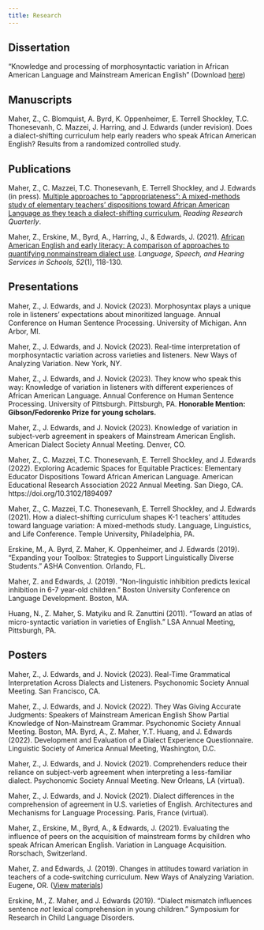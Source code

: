 ```yaml
---
title: Research
---
```


## Dissertation

"Knowledge and processing of morphosyntactic variation in African American Language and Mainstream American English" (Download [here](Maher2023_Dissertation.pdf))

## Manuscripts

Maher, Z., C. Blomquist, A. Byrd, K. Oppenheimer, E. Terrell Shockley, T.C. Thonesevanh, C. Mazzei, J. Harring, and J. Edwards (under revision). Does a dialect-shifting curriculum help early readers who speak African American English? Results from a randomized controlled study. 


## Publications

Maher, Z., C. Mazzei, T.C. Thonesevanh, E. Terrell Shockley, and J. Edwards (in press). [Multiple approaches to "appropriateness": A mixed-methods study of elementary teachers’ dispositions toward African American Language as they teach a dialect-shifting curriculum.](https://ila.onlinelibrary.wiley.com/doi/10.1002/rrq.554) *Reading Research Quarterly*.

Maher, Z., Erskine, M., Byrd, A., Harring, J., & Edwards, J. (2021). [African American English and early literacy: A comparison of approaches to quantifying nonmainstream dialect use](https://pubs.asha.org/doi/abs/10.1044/2020_LSHSS-19-00115). *Language, Speech, and Hearing Services in Schools, 52*(1), 118-130.

## Presentations

Maher, Z., J. Edwards, and J. Novick (2023). Morphosyntax plays a unique role in listeners’ expectations about minoritized language. Annual Conference on Human Sentence Processing. University of Michigan. Ann Arbor, MI.

Maher, Z., J. Edwards, and J. Novick (2023). Real-time interpretation of morphosyntactic variation across varieties and listeners. New Ways of Analyzing Variation. New York, NY.

Maher, Z., J. Edwards, and J. Novick (2023). They know who speak this way: Knowledge of variation in listeners with different experiences of African American Language. Annual Conference on Human Sentence Processing. University of Pittsburgh. Pittsburgh, PA. **Honorable Mention: Gibson/Fedorenko Prize for young scholars.**

Maher, Z., J. Edwards, and J. Novick (2023). Knowledge of variation in subject-verb agreement in speakers of Mainstream American English. American Dialect Society Annual Meeting. Denver, CO.

Maher, Z., C. Mazzei, T.C. Thonesevanh, E. Terrell Shockley, and J. Edwards (2022). Exploring Academic Spaces for Equitable Practices: Elementary Educator Dispositions Toward African American Language. American Educational Research Association 2022 Annual Meeting. San Diego, CA. https://doi.org/10.3102/1894097

Maher, Z., C. Mazzei, T.C. Thonesevanh, E. Terrell Shockley, and J. Edwards (2021). How a dialect-shifting curriculum shapes K-1 teachers’ attitudes toward language variation: A mixed-methods study. Language, Linguistics, and Life Conference. Temple University, Philadelphia, PA.

Erskine, M., A. Byrd, Z. Maher, K. Oppenheimer, and J. Edwards (2019). "Expanding your Toolbox: Strategies to Support Linguistically Diverse Students." ASHA Convention. Orlando, FL. 

Maher, Z. and Edwards, J. (2019). "Non-linguistic inhibition predicts lexical inhibition in 6-7 year-old children." Boston University Conference on Language Development. Boston, MA.

Huang, N., Z. Maher, S. Matyiku and R. Zanuttini (2011). "Toward an atlas of micro-syntactic variation in varieties of English." LSA Annual Meeting, Pittsburgh, PA.

## Posters

Maher, Z., J. Edwards, and J. Novick (2023). Real-Time Grammatical Interpretation Across Dialects and Listeners. Psychonomic Society Annual Meeting. San Francisco, CA.

Maher, Z., J. Edwards, and J. Novick (2022). They Was Giving Accurate Judgments: Speakers of Mainstream American English Show Partial Knowledge of Non-Mainstream Grammar. Psychonomic Society Annual Meeting. Boston, MA. 
Byrd, A., Z. Maher, Y.T. Huang, and J. Edwards (2022). Development and Evaluation of a Dialect Experience Questionnaire. Linguistic Society of America Annual Meeting, Washington, D.C.

Maher, Z., J. Edwards, and J. Novick (2021). Comprehenders reduce their reliance on subject-verb agreement when interpreting a less-familiar dialect. Psychonomic Society Annual Meeting. New Orleans, LA (virtual).

Maher, Z., J. Edwards, and J. Novick (2021). Dialect differences in the comprehension of agreement in U.S. varieties of English. Architectures and Mechanisms for Language Processing. Paris, France (virtual).

Maher, Z., Erskine, M., Byrd, A., & Edwards, J. (2021). Evaluating the influence of peers on the acquisition of mainstream forms by children who speak African American English. Variation in Language Acquisition. Rorschach, Switzerland.

Maher, Z. and Edwards, J. (2019). Changes in attitudes toward variation in teachers of a code-switching curriculum. New Ways of Analyzing Variation. Eugene, OR. ([View materials](https://umd.app.box.com/s/i6t0rcx0pgqgf7irhkeov002ccdmhxi4))

Erskine, M., Z. Maher, and J. Edwards (2019). "Dialect mismatch influences sentence *not* lexical comprehension in young children." Symposium for Research in Child Language Disorders. 